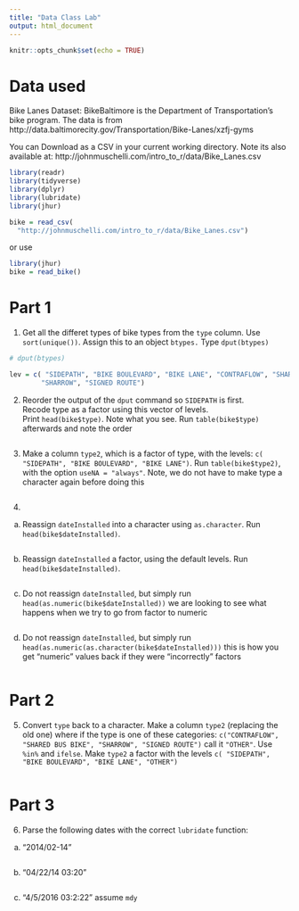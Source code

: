 ```yaml
---
title: "Data Class Lab"
output: html_document
---
```


```r
knitr::opts_chunk$set(echo = TRUE)
```


# Data used

Bike Lanes Dataset: BikeBaltimore is the Department of Transportation's bike program. 
The data is from http://data.baltimorecity.gov/Transportation/Bike-Lanes/xzfj-gyms

You can Download as a CSV in your current working directory.  Note its also available at: 	http://johnmuschelli.com/intro_to_r/data/Bike_Lanes.csv 

```r
library(readr)
library(tidyverse)
library(dplyr)
library(lubridate)
library(jhur)

bike = read_csv(
  "http://johnmuschelli.com/intro_to_r/data/Bike_Lanes.csv")
```


or use 
```r
library(jhur)
bike = read_bike()
```



# Part 1

1.  Get all the differet types of bike types from the `type` column.
 Use `sort(unique())`.  Assign this to an object `btypes.` Type `dput(btypes)`
 
```r


# dput(btypes)

lev = c( "SIDEPATH", "BIKE BOULEVARD", "BIKE LANE", "CONTRAFLOW", "SHARED BUS BIKE", 
        "SHARROW", "SIGNED ROUTE")
```

2. Reorder the output of the `dput` command so `SIDEPATH` is first.  
 Recode type as a factor using this vector of levels.  
 Print `head(bike$type)`.  Note what you see.  Run 
 `table(bike$type)` afterwards and note the order
```r


```

3. Make a column `type2`, which is a factor of type, with the 
 levels: 
 `c( "SIDEPATH", "BIKE BOULEVARD", "BIKE LANE")`.  Run `table(bike$type2)`,
 with the option `useNA = "always"`.  Note, we do not have to 
 make type a character again before doing this
```r


```

4. 
 a) Reassign `dateInstalled` into a character using `as.character`.
 Run `head(bike$dateInstalled)`.
```r

```


 b) Reassign `dateInstalled` a factor, using the default levels.
 Run `head(bike$dateInstalled)`.
```r



```

 c) Do not reassign `dateInstalled`, but simply run
 `head(as.numeric(bike$dateInstalled))`  we are looking to see what happens when we try to go from factor to numeric
```r

```


 d) Do not reassign `dateInstalled`, but simply run
 `head(as.numeric(as.character(bike$dateInstalled)))`
 this is how you get "numeric" values back if they were "incorrectly" 
 factors
```r



```


# Part 2

5.  Convert `type` back to a character.
 Make a column `type2` (replacing the old one)
 where if the type is one of these categories:
 `c("CONTRAFLOW", "SHARED BUS BIKE", "SHARROW", "SIGNED ROUTE")`
 call it `"OTHER"`.  Use `%in%` and `ifelse`.  Make `type2` a factor
 with the levels `c( "SIDEPATH", "BIKE BOULEVARD", "BIKE LANE", "OTHER")`
```r

```

# Part 3

6.  Parse the following dates with the correct `lubridate` function:

a) "2014/02-14"

```r

```

 b) "04/22/14 03:20"
 
```r

```

c) "4/5/2016 03:2:22"  assume `mdy`

```r

```










